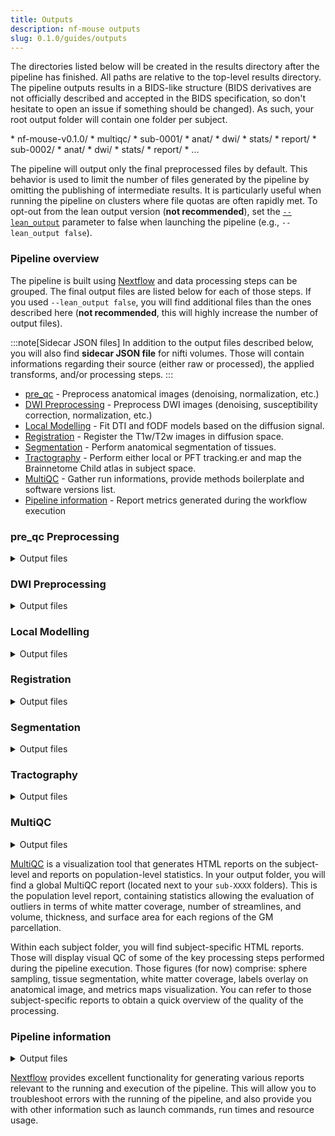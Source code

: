 ```yaml
---
title: Outputs
description: nf-mouse outputs
slug: 0.1.0/guides/outputs
---
```



The directories listed below will be created in the results directory after the pipeline has finished. All paths are relative to the top-level results directory. The pipeline outputs results in a BIDS-like structure (BIDS derivatives are not officially described and accepted in the BIDS specification, so don't hesitate to open an issue if something should be changed). As such, your root output folder will contain one folder per subject.

<FileTree>
  * nf-mouse-v0.1.0/
    * multiqc/
    * sub-0001/
      * anat/
      * dwi/
      * stats/
      * report/
    * sub-0002/
      * anat/
      * dwi/
      * stats/
      * report/
    * ...
</FileTree>

The pipeline will output only the final preprocessed files by default. This behavior is used to limit the number of files generated by the pipeline by omitting the publishing of intermediate results. It is particularly useful when running the pipeline on clusters where file quotas are often rapidly met. To opt-out from the lean output version (**not recommended**), set the [`--lean_output`](/nf-mouse/0.1.0/guides/parameters#generic-options) parameter to false when launching the pipeline (e.g., `--lean_output false`).

### **Pipeline overview**

The pipeline is built using [Nextflow](https://www.nextflow.io/) and data processing steps can be grouped. The final output files are listed below for each of those steps. If you used `--lean_output false`, you will find additional files than the ones described here (**not recommended**, this will highly increase the number of output files).

:::note[Sidecar JSON files]
In addition to the output files described below, you will also find **sidecar JSON file** for nifti volumes. Those will contain informations regarding their source (either raw or processed), the applied transforms, and/or processing steps.
:::

* [pre_qc](#pre_qc-preprocessing) - Preprocess anatomical images (denoising, normalization, etc.)
* [DWI Preprocessing](#dwi-preprocessing) - Preprocess DWI images (denoising, susceptibility correction, normalization, etc.)
* [Local Modelling](#local-modelling) - Fit DTI and fODF models based on the diffusion signal.
* [Registration](#registration) - Register the T1w/T2w images in diffusion space.
* [Segmentation](#segmentation) - Perform anatomical segmentation of tissues.
* [Tractography](#tractography) - Perform either local or PFT tracking.er and map the Brainnetome Child atlas in subject space.
* [MultiQC](#multiqc) - Gather run informations, provide methods boilerplate and software versions list.
* [Pipeline information](#pipeline-information) - Report metrics generated during the workflow execution

### **pre_qc Preprocessing**

<details markdown="1">
  <summary>Output files</summary>

  * `anat/`
    * `*_desc-preproc_T1w.nii.gz`: Final preprocessed T1w image in original space.
    * `*_desc-preproc_T2w.nii.gz`: Final preprocessed T2w image in original space.
    * `*_space-T2w_desc-preproc_T1w.nii.gz`: Final preprocessed T1w image in T2w space (if infant data).
    * `*_space-T1w_desc-preproc_T2w.nii.gz`: Final preprocessed T2w image in T1w space (if pediatric data).
    * `*_from-{T1w,T2w}_to-{T1w,T2w}_affine.mat`: Affine transform from T1w/T2w to T1w/T2w space.
    * `*_space-{template}_desc-preproc_T1w.nii.gz`: Final preprocessed T1w image in template space (if a destination template has been selected).
    * `*_space-{template}_desc-preproc_T2w.nii.gz`: Final preprocessed T2w image in template space (if a destination template has been selected).
    * `*_from-dwi_to-{template}_affine.mat`: Affine transform from T1w/T2w to template space.
    * `*_from-dwi_to-{template}_warp.nii.gz`: Non-linear transform from T1w/T2w to template space.
</details>

### **DWI Preprocessing**

<details markdown="1">
  <summary>Output files</summary>

  * `dwi/`
    * `*_desc-preproc_dwi.nii.gz`: Final preprocessed DWI image in original space.
    * `*_desc-preproc_dwi.bval`: Final b-values file.
    * `*_desc-preproc_dwi.bvec`: Final corrected b-vectors file.
    * `*_desc-preproc_b0.nii.gz`: Final preprocessed B0 image.
    * `*_desc-brain_mask.nii.gz`: Final brain mask in original space.
</details>

### **Local Modelling**

<details markdown="1">
  <summary>Output files</summary>

  * `dwi/`
    * `*_{space-template}_desc-ad.nii.gz`: Axial Diffusivity map.
    * `*_{space-template}_desc-rd.nii.gz`: Radial Diffusivity map.
    * `*_{space-template}_desc-md.nii.gz`: Mean Diffusivity map.
    * `*_{space-template}_desc-fa.nii.gz`: Fractional Anisotropy map.
    * `*_{space-template}_desc-mode.nii.gz`: Mode map.
    * `*_{space-template}_desc-ga.nii.gz`: Geodesic Anisometry map.
    * `*_desc-tensor.nii.gz`: Tensor map.
    * `*_{space-template}_desc-rgb.nii.gz`: RGB map.
    * `*_desc-fodf.nii.gz`: Fiber oriented distribution functions (fODF).
    * `*_{space-template}_desc-afd_max.nii.gz`: Maximum apparent fiber density (AFD) map.
    * `*_{space-template}_desc-afd_sum.nii.gz`: Sum of the AFD map.
    * `*_{space-template}_desc-afd_total.nii.gz`: AFD total map.
    * `*_{space-template}_desc-nufo.nii.gz`: Number of fiber orientation map.
    * `*_desc-peaks.nii.gz`: fODF peaks.
</details>

### **Registration**

<details markdown="1">
  <summary>Output files</summary>

  * `anat/`
    * `*_from-{T2w,T1w}_to-dwi_affine.mat`: Affine transform from T1w/T2w space to diffusion space.
    * `*_from-{T2w,T1w}_to-dwi_warp.nii.gz`: Non-linear transform from T1w/T2w space to diffusion space.
    * `*_from-dwi_to-{T2w,T1w}_warp.nii.gz`: Non-linear transform from diffusion space to T1w/T2w space.
    * `*_space-DWI_desc-preproc_{T2w,T1w}.nii.gz`: Preprocessed T1w/T2w image in diffusion space.
</details>

### **Segmentation**

<details markdown="1">
  <summary>Output files</summary>

  * `anat/`
    * `*_space-DWI_label-WM_mask.nii.gz`: WM mask in diffusion space.
    * `*_space-DWI_label-GM_mask.nii.gz`: GM mask in diffusion space.
    * `*_space-DWI_label-CSF_mask.nii.gz`: CSF mask in diffusion space.
    * `*_space-DWI_label-WM_probseg.nii.gz`: WM probability map in diffusion space.
    * `*_space-DWI_label-GM_probseg.nii.gz`: GM probability map in diffusion space.
    * `*_space-DWI_label-CSF_probseg.nii.gz`: CSF probability map in diffusion space.
</details>

### **Tractography**

<details markdown="1">
  <summary>Output files</summary>

  * `dwi/`
    * `*_{space-template}_desc-local_tractogram.trk`: Whole-brain tractogram using local tractography.
    * `*_{space-template}_desc-pft_tractogram.trk`: Whole-brain tractogram using PFT tractography.
    * `*_{space-template}_desc-concatenated_tractogram.trk`: Whole-brain tractogram combining both PFT/local tracking.
    * `*_space-DWI_label-exclude_desc-pft_probseg.nii.gz`: Exclude probability map for PFT tracking.
    * `*_space-DWI_label-include_desc-pft_probseg.nii.gz`: Include probability map for PFT tracking.
    * `*_space-DWI_label-seeding_desc-local_mask.nii.gz`: Seeding mask for local tracking.
    * `*_space-DWI_label-tracking_desc-local_mask.nii.gz`: Tracking mask for local tracking.
    * `*_space-DWI_label-seeding_desc-pft_mask.nii.gz`: Seeding mask for PFT tracking.
</details>

### **MultiQC**

<details markdown="1">
  <summary>Output files</summary>

  * `multiqc/`
    * `multiqc_report.html`: a standalone HTML file that can be viewed in your web browser.
    * `multiqc_data/`: directory containing parsed statistics from the different tools used in the pipeline.
    * `multiqc_plots/`: directory containing static images from the report in various formats.
</details>

[MultiQC](http://multiqc.info) is a visualization tool that generates HTML reports on the subject-level and reports on population-level statistics. In your output folder, you will find a global MultiQC report (located next to your `sub-XXXX` folders). This is the population level report, containing statistics allowing the evaluation of outliers in terms of white matter coverage, number of streamlines, and volume, thickness, and surface area for each regions of the GM parcellation.

Within each subject folder, you will find subject-specific HTML reports. Those will display visual QC of some of the key processing steps performed during the pipeline execution. Those figures (for now) comprise: sphere sampling, tissue segmentation, white matter coverage, labels overlay on anatomical image, and metrics maps visualization. You can refer to those subject-specific reports to obtain a quick overview of the quality of the processing.

### **Pipeline information**

<details markdown="1">
  <summary>Output files</summary>

  * `pipeline_info/`
    * Reports generated by Nextflow: `execution_report.html`, `execution_timeline.html`, `execution_trace.txt` and `pipeline_dag.dot`/`pipeline_dag.svg`.
    * Reports generated by the pipeline: `pipeline_report.html`, `pipeline_report.txt` and `software_versions.yml`. The `pipeline_report*` files will only be present if the `--email` / `--email_on_fail` parameter's are used when running the pipeline.
    * Parameters used by the pipeline run: `params.json`.
</details>

[Nextflow](https://www.nextflow.io/docs/latest/tracing.html) provides excellent functionality for generating various reports relevant to the running and execution of the pipeline. This will allow you to troubleshoot errors with the running of the pipeline, and also provide you with other information such as launch commands, run times and resource usage.
